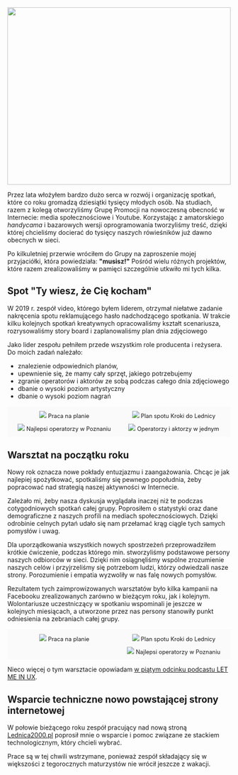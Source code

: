 

<FullWidthInSection>
  <img src={lednica01} style="height: 400px; object-fit: cover; width: 100%" />
</FullWidthInSection>


Przez lata włożyłem bardzo dużo serca w rozwój i organizację spotkań, które co roku gromadzą dziesiątki tysięcy młodych osób. Na studiach, razem z kolegą otworzyliśmy Grupę Promocji na nowoczesną obecność w Internecie: media społecznościowe i Youtube. Korzystając z amatorskiego *handycama* i bazarowych wersji oprogramowania tworzyliśmy treść, dzięki której chcieliśmy docierać do tysięcy naszych rówieśników już dawno obecnych w sieci.

Po kilkuletniej przerwie wróciłem do Grupy na zaproszenie mojej przyjaciółki, która powiedziała: **"musisz!"** Pośród wielu różnych projektów, które razem zrealizowaliśmy w pamięci szczególnie utkwiło mi tych kilka.

<H2 id="spot">Spot "Ty wiesz, że Cię kocham"</H2>

W 2019 r. zespół video, którego byłem liderem, otrzymał niełatwe zadanie nakręcenia spotu reklamującego hasło nadchodzącego spotkania. W trakcie kilku kolejnych spotkań kreatywnych opracowaliśmy kształt scenariusza, rozrysowaliśmy story board i zaplanowaliśmy plan dnia zdjęciowego

Jako lider zespołu pełniłem przede wszystkim role producenta i reżysera. Do moich zadań należało:

- znalezienie odpowiednich planów,
- upewnienie się, że mamy cały sprzęt, jakiego potrzebujemy
- zgranie operatorów i aktorów ze sobą podczas całego dnia zdjęciowego
- dbanie o wysoki poziom artystyczny
- dbanie o wysoki poziom nagrań

<div style="background-color: #fafafa; display: grid; grid-template-columns: 1fr 1fr; grid-gap: 0.6rem; margin-top: 1rem; padding: 0.6rem; text-align:center; font-size: 0.8rem;">
    <div>
        <img src={filmCrew1} />
        <span>Praca na planie</span>
    </div>
    <div>
        <img src={filmCrew4} />
        <span>Plan spotu Kroki do Lednicy</span>
    </div>
    <div>
        <img src={filmCrew2} />
        <span>Najlepsi operatorzy w Poznaniu</span>
    </div>
    <div>
        <img src={filmCrew3} />
        <span>Operatorzy i aktorzy w jednym</span>
    </div>
</div>

<H2 id="warsztat">Warsztat na początku roku</H2>

Nowy rok oznacza nowe pokłady entuzjazmu i zaangażowania. Chcąc je jak najlepiej spożytkować, spotkaliśmy się pewnego popołudnia, żeby popracować nad strategią naszej aktywności w Internecie.

Zależało mi, żeby nasza dyskusja wyglądała inaczej niż te podczas cotygodniowych spotkań całej grupy. Poprosiłem o statystyki oraz dane demograficzne z naszych profili na mediach społecznościowych. Dzięki odrobinie celnych pytań udało się nam przełamać krąg ciągle tych samych pomysłów i uwag.

Dla uporządkowania wszystkich nowych spostrzeżeń przeprowadziłem krótkie ćwiczenie, podczas którego min. stworzyliśmy podstawowe persony naszych odbiorców w sieci. Dzięki nim osiągnęliśmy wspólne zrozumienie naszych celów i przyjrzeliśmy się potrzebom ludzi, którzy odwiedzali nasze strony. Porozumienie i empatia wyzwoliły w nas falę nowych pomysłów. 

Rezultatem tych zaimprowizowanych warsztatów było kilka kampanii na Facebooku zrealizowanych zarówno w bieżącym roku, jak i kolejnym. Wolontariusze uczestniczący w spotkaniu wspominali je jeszcze w kolejnych miesiącach, a utworzone przez nas persony stanowiły punkt odniesienia na zebraniach całej grupy.

<div style="background-color: #fafafa; display: grid; grid-template-columns: 1fr 1fr; grid-gap: 0.6rem; margin-top: 1rem; padding: 0.6rem; text-align:center; font-size: 0.8rem;">
    <div style="grid-row: 1 / 3;">
        <img src={warsztaty1} />
        <span>Praca na planie</span>
    </div>
    <div>
        <img src={warsztaty2} />
        <span>Plan spotu Kroki do Lednicy</span>
    </div>
    <div>
        <img src={warsztaty3} />
        <span>Najlepsi operatorzy w Poznaniu</span>
    </div>
</div>

Nieco więcej o tym warsztacie opowiadam [w piątym odcinku podcastu LET ME IN UX](https://letmeinux.com/design-thinking-prawdziwe-historie).

<H2 id="www">Wsparcie techniczne nowo powstającej strony internetowej</H2>

W połowie bieżącego roku zespół pracujący nad nową stroną [Lednica2000.pl](http://lednica2000.pl) poprosił mnie o wsparcie i pomoc związane ze stackiem technologicznym, który chcieli wybrać. 

Prace są w tej chwili wstrzymane, ponieważ zespół składający się w większości z tegorocznych maturzystów nie wrócił jeszcze z wakacji.